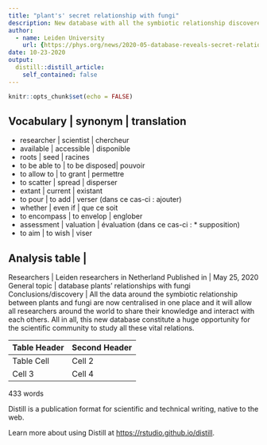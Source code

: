 ```yaml
---
title: "plant's' secret relationship with fungi"
description: New database with all the symbiotic relationship discovered between plants and soil fungi until now elaborated.
author: 
  - name: Leiden University
    url: {https://phys.org/news/2020-05-database-reveals-secret-relationships-fungi.html}
date: 10-23-2020
output: 
  distill::distill_article:
    self_contained: false
---
```


```r
knitr::opts_chunk$set(echo = FALSE)
```

Vocabulary          | synonym       | translation
-------------------------------------------------------
* researcher        | scientist     | chercheur 
* available         | accessible    | disponible 
* roots             | seed          | racines 
* to be able to     | to be disposed| pouvoir 
* to allow to       | to grant      | permettre 
* to scatter        | spread        | disperser 
* extant            | current       | existant 
* to pour           | to add        | verser (dans ce cas-ci : ajouter) 
* whether           | even if       | que ce soit 
* to encompass      | to envelop    | englober 
* assessment        | valuation     | évaluation (dans ce cas-ci : * supposition) 
* to aim            | to wish       | viser 


Analysis table                    |
-----------------------------------------------------------------------------
Researchers                       | Leiden researchers in Netherland
Published in                      | May 25, 2020
General topic                     | database plants' relationships with fungi
Conclusions/discovery             | All the data around the symbiotic relationship between plants and fungi are now centralised in one place and it will allow all researchers around the world to share their knowledge and interact with each others. All in all, this new database constitute a huge opportunity for the scientific community to study all these vital relations.  

Table Header | Second Header
-------------| -------------
Table Cell   | Cell 2
Cell 3       | Cell 4 



433 words 


Distill is a publication format for scientific and technical writing, native to the web.

Learn more about using Distill at <https://rstudio.github.io/distill>.

